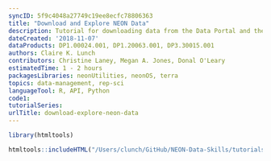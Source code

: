 ```yaml
---
syncID: 5f9c4048a27749c19ee8ecfc78806363
title: "Download and Explore NEON Data"
description: Tutorial for downloading data from the Data Portal and the neonUtilities package, then exploring and understanding the downloaded data
dateCreated: '2018-11-07'
dataProducts: DP1.00024.001, DP1.20063.001, DP3.30015.001
authors: Claire K. Lunch
contributors: Christine Laney, Megan A. Jones, Donal O'Leary
estimatedTime: 1 - 2 hours
packagesLibraries: neonUtilities, neonOS, terra
topics: data-management, rep-sci
languageTool: R, API, Python
code1: 
tutorialSeries:
urlTitle: download-explore-neon-data
---
```


```r

library(htmltools)

```


```r

htmltools::includeHTML("/Users/clunch/GitHub/NEON-Data-Skills/tutorials/R/NEON-general/neon-overview/NEON-download-explore/NEON-download-explore-content.html")

```

